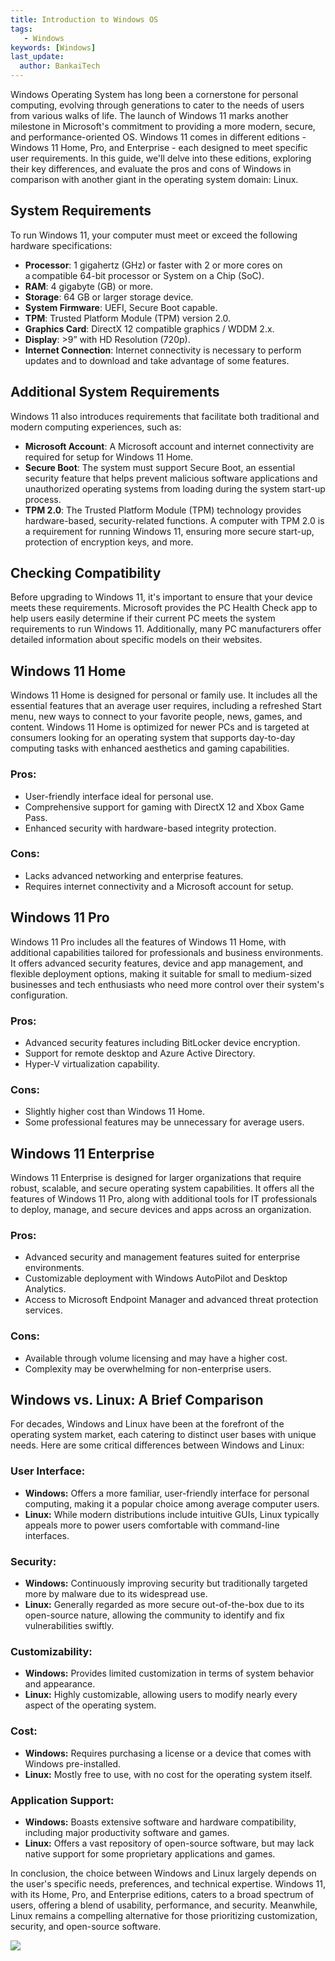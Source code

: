 ```yaml
---
title: Introduction to Windows OS
tags:
   - Windows
keywords: [Windows]
last_update:
  author: BankaiTech
---
```



Windows Operating System has long been a cornerstone for personal computing, evolving through generations to cater to the needs of users from various walks of life. The launch of Windows 11 marks another milestone in Microsoft's commitment to providing a more modern, secure, and performance-oriented OS. Windows 11 comes in different editions - Windows 11 Home, Pro, and Enterprise - each designed to meet specific user requirements. In this guide, we'll delve into these editions, exploring their key differences, and evaluate the pros and cons of Windows in comparison with another giant in the operating system domain: Linux.

## System Requirements

To run Windows 11, your computer must meet or exceed the following hardware specifications:

- **Processor**: 1 gigahertz (GHz) or faster with 2 or more cores on a compatible 64-bit processor or System on a Chip (SoC).
- **RAM**: 4 gigabyte (GB) or more.
- **Storage**: 64 GB or larger storage device.
- **System Firmware**: UEFI, Secure Boot capable.
- **TPM**: Trusted Platform Module (TPM) version 2.0.
- **Graphics Card**: DirectX 12 compatible graphics / WDDM 2.x.
- **Display**: >9” with HD Resolution (720p).
- **Internet Connection**: Internet connectivity is necessary to perform updates and to download and take advantage of some features.

## Additional System Requirements

Windows 11 also introduces requirements that facilitate both traditional and modern computing experiences, such as:

- **Microsoft Account**: A Microsoft account and internet connectivity are required for setup for Windows 11 Home.
- **Secure Boot**: The system must support Secure Boot, an essential security feature that helps prevent malicious software applications and unauthorized operating systems from loading during the system start-up process.
- **TPM 2.0**: The Trusted Platform Module (TPM) technology provides hardware-based, security-related functions. A computer with TPM 2.0 is a requirement for running Windows 11, ensuring more secure start-up, protection of encryption keys, and more.

## Checking Compatibility

Before upgrading to Windows 11, it's important to ensure that your device meets these requirements. Microsoft provides the PC Health Check app to help users easily determine if their current PC meets the system requirements to run Windows 11. Additionally, many PC manufacturers offer detailed information about specific models on their websites.

## Windows 11 Home

Windows 11 Home is designed for personal or family use. It includes all the essential features that an average user requires, including a refreshed Start menu, new ways to connect to your favorite people, news, games, and content. Windows 11 Home is optimized for newer PCs and is targeted at consumers looking for an operating system that supports day-to-day computing tasks with enhanced aesthetics and gaming capabilities.

### Pros:
- User-friendly interface ideal for personal use.
- Comprehensive support for gaming with DirectX 12 and Xbox Game Pass.
- Enhanced security with hardware-based integrity protection.

### Cons:
- Lacks advanced networking and enterprise features.
- Requires internet connectivity and a Microsoft account for setup.

## Windows 11 Pro

Windows 11 Pro includes all the features of Windows 11 Home, with additional capabilities tailored for professionals and business environments. It offers advanced security features, device and app management, and flexible deployment options, making it suitable for small to medium-sized businesses and tech enthusiasts who need more control over their system's configuration.

### Pros:
- Advanced security features including BitLocker device encryption.
- Support for remote desktop and Azure Active Directory.
- Hyper-V virtualization capability.

### Cons:
- Slightly higher cost than Windows 11 Home.
- Some professional features may be unnecessary for average users.

## Windows 11 Enterprise

Windows 11 Enterprise is designed for larger organizations that require robust, scalable, and secure operating system capabilities. It offers all the features of Windows 11 Pro, along with additional tools for IT professionals to deploy, manage, and secure devices and apps across an organization.

### Pros:
- Advanced security and management features suited for enterprise environments.
- Customizable deployment with Windows AutoPilot and Desktop Analytics.
- Access to Microsoft Endpoint Manager and advanced threat protection services.

### Cons:
- Available through volume licensing and may have a higher cost.
- Complexity may be overwhelming for non-enterprise users.

## Windows vs. Linux: A Brief Comparison

For decades, Windows and Linux have been at the forefront of the operating system market, each catering to distinct user bases with unique needs. Here are some critical differences between Windows and Linux:

### User Interface:
- **Windows:** Offers a more familiar, user-friendly interface for personal computing, making it a popular choice among average computer users.
- **Linux:** While modern distributions include intuitive GUIs, Linux typically appeals more to power users comfortable with command-line interfaces.

### Security:
- **Windows:** Continuously improving security but traditionally targeted more by malware due to its widespread use.
- **Linux:** Generally regarded as more secure out-of-the-box due to its open-source nature, allowing the community to identify and fix vulnerabilities swiftly.

### Customizability:
- **Windows:** Provides limited customization in terms of system behavior and appearance.
- **Linux:** Highly customizable, allowing users to modify nearly every aspect of the operating system.

### Cost:
- **Windows:** Requires purchasing a license or a device that comes with Windows pre-installed.
- **Linux:** Mostly free to use, with no cost for the operating system itself.

### Application Support:
- **Windows:** Boasts extensive software and hardware compatibility, including major productivity software and games.
- **Linux:** Offers a vast repository of open-source software, but may lack native support for some proprietary applications and games.

In conclusion, the choice between Windows and Linux largely depends on the user's specific needs, preferences, and technical expertise. Windows 11, with its Home, Pro, and Enterprise editions, caters to a broad spectrum of users, offering a blend of usability, performance, and security. Meanwhile, Linux remains a compelling alternative for those prioritizing customization, security, and open-source software.

<a href="https://www.buymeacoffee.com/BankaiTech"><img src="https://img.buymeacoffee.com/button-api/?text=Buy me a beer&emoji=🍺&slug=BankaiTech&button_colour=FFDD00&font_colour=000000&font_family=Cookie&outline_colour=000000&coffee_colour=ffffff" /></a>
